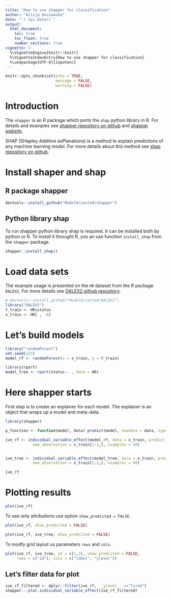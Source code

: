 ```yaml
---
title: "How to use shapper for classification"
author: "Alicja Gosiewska"
date: "`r Sys.Date()`"
output: 
  html_document:
    toc: true
    toc_float: true
    number_sections: true
vignette: >
  %\VignetteEngine{knitr::knitr}
  %\VignetteIndexEntry{How to use shapper for classification}
  %\usepackage[UTF-8]{inputenc}
---
```


```r
knitr::opts_chunk$set(echo = TRUE,
                      message = FALSE,
                      warning = FALSE)
```

# Introduction

The `shapper` is an R package which ports the `shap` python library in R. For details and examples see [shapper repository on github](https://github.com/ModelOriented/shapper) and [shapper website](https://modeloriented.github.io/shapper/).

SHAP (SHapley Additive exPlanations) is a method to explain predictions of any machine learning model. 
For more details about this method see [shap repository on github](https://github.com/slundberg/shap).

# Install shaper and shap

## R package shapper

```r
devtools::install_github("ModelOriented/shapper")
```

## Python library shap

To run shapper python library shap is required. It can be installed both by python or R. To install it throught R, you an use function `install_shap` from the `shapper` package.

```r
shapper::install_shap()
```


# Load data sets

The example usage is presented on the `HR` dataset from the R package `DALEX2`. For more details see [DALEX2 github repository](https://github.com/ModelOriented/DALEX2).

```r
# devtools::install_github("ModelOriented/DALEX2")
library("DALEX2")
Y_train <- HR$status
x_train <- HR[ , -6]

```

# Let's build models

```r
library("randomForest")
set.seed(123)
model_rf <- randomForest(x = x_train, y = Y_train)

library(rpart)
model_tree <- rpart(status~. , data = HR)
```

# Here shapper starts

First step is to create an explainer for each model. The explainer is an object that wraps up a model and meta-data.
```r
library(shapper)

p_function <- function(model, data) predict(model, newdata = data, type = "prob")

ive_rf <- individual_variable_effect(model_rf, data = x_train, predict_function = p_function,
            new_observation = x_train[1:2,], nsamples = 50)


ive_tree <- individual_variable_effect(model_tree, data = x_train, predict_function = p_function,
            new_observation = x_train[1:2,], nsamples = 50)

```

```r
ive_rf
```


# Plotting results

```r
plot(ive_rf)
```

To see only attributions use option `show_predcited = FALSE`.

```r
plot(ive_rf, show_predcited = FALSE)
```


```r
plot(ive_rf, ive_tree, show_predcited = FALSE)
```

To modfy grid layout us parameters `rows` and `cols`.

```r
plot(ive_rf, ive_tree, id = c(1,2), show_predcited = FALSE,
     rows = c("id"), cols = c("label", "ylevel"))
```


## Let's filter data for plot


```r
ive_rf_filtered <- dplyr::filter(ive_rf, `_ylevel_` =="fired")
shapper:::plot.individual_variable_effect(ive_rf_filtered)
```
